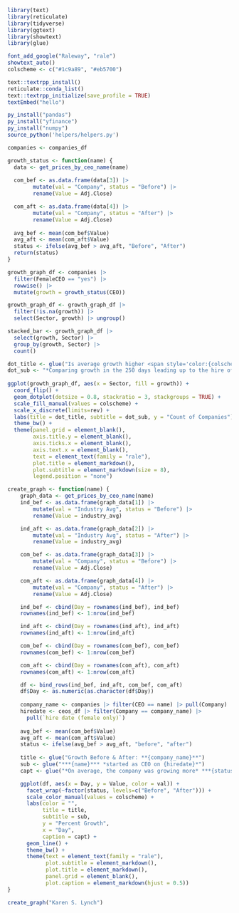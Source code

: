 ```r
library(text)
library(reticulate)
library(tidyverse)
library(ggtext)
library(showtext)
library(glue)

font_add_google("Raleway", "rale")
showtext_auto()
colscheme <- c("#1c9a89", "#eb5700")
```

```r
text::textrpp_install()
reticulate::conda_list()
text::textrpp_initialize(save_profile = TRUE)
textEmbed("hello")

py_install("pandas")
py_install("yfinance")
py_install("numpy")
source_python('helpers/helpers.py')

companies <- companies_df
```

```r
growth_status <- function(name) {
  data <- get_prices_by_ceo_name(name)
  
  com_bef <- as.data.frame(data[3]) |>
        mutate(val = "Company", status = "Before") |>
        rename(Value = Adj.Close)

  com_aft <- as.data.frame(data[4]) |>
        mutate(val = "Company", status = "After") |>
        rename(Value = Adj.Close)
  
  avg_bef <- mean(com_bef$Value)
  avg_aft <- mean(com_aft$Value)
  status <- ifelse(avg_bef > avg_aft, "Before", "After")
  return(status)
}

growth_graph_df <- companies |>
  filter(FemaleCEO == "yes") |>
  rowwise() |>
  mutate(growth = growth_status(CEO))

growth_graph_df <- growth_graph_df |>
  filter(!is.na(growth)) |>
  select(Sector, growth) |> ungroup()

stacked_bar <- growth_graph_df |>
  select(growth, Sector) |>
  group_by(growth, Sector) |>
  count()

dot_title <- glue("Is average growth higher <span style='color:{colscheme[2]}'>**before**</span> or <span style='color:{colscheme[1]}'>**after**</span> a female CEO is hired?")
dot_sub <- "*Comparing growth in the 250 days leading up to the hire of a female CEO vs the 250 days after*"
  
ggplot(growth_graph_df, aes(x = Sector, fill = growth)) +
  coord_flip() +
  geom_dotplot(dotsize = 0.8, stackratio = 3, stackgroups = TRUE) +
  scale_fill_manual(values = colscheme) +
  scale_x_discrete(limits=rev) +
  labs(title = dot_title, subtitle = dot_sub, y = "Count of Companies") +
  theme_bw() +
  theme(panel.grid = element_blank(),
        axis.title.y = element_blank(),
        axis.ticks.x = element_blank(),
        axis.text.x = element_blank(),
        text = element_text(family = "rale"),
        plot.title = element_markdown(),
        plot.subtitle = element_markdown(size = 8),
        legend.position = "none")
```


```r
create_graph <- function(name) {
    graph_data <- get_prices_by_ceo_name(name)
    ind_bef <- as.data.frame(graph_data[1]) |>
        mutate(val = "Industry Avg", status = "Before") |>
        rename(Value = industry_avg)

    ind_aft <- as.data.frame(graph_data[2]) |>
        mutate(val = "Industry Avg", status = "After") |>
        rename(Value = industry_avg)

    com_bef <- as.data.frame(graph_data[3]) |>
        mutate(val = "Company", status = "Before") |>
        rename(Value = Adj.Close)

    com_aft <- as.data.frame(graph_data[4]) |>
        mutate(val = "Company", status = "After") |>
        rename(Value = Adj.Close)

    ind_bef <- cbind(Day = rownames(ind_bef), ind_bef)
    rownames(ind_bef) <- 1:nrow(ind_bef)

    ind_aft <- cbind(Day = rownames(ind_aft), ind_aft)
    rownames(ind_aft) <- 1:nrow(ind_aft)

    com_bef <- cbind(Day = rownames(com_bef), com_bef)
    rownames(com_bef) <- 1:nrow(com_bef)

    com_aft <- cbind(Day = rownames(com_aft), com_aft)
    rownames(com_aft) <- 1:nrow(com_aft)

    df <- bind_rows(ind_bef, ind_aft, com_bef, com_aft)
    df$Day <- as.numeric(as.character(df$Day))
    
    company_name <- companies |> filter(CEO == name) |> pull(Company)
    hiredate <- ceos_df |> filter(Company == company_name) |>
      pull(`hire date (female only)`)
    
    avg_bef <- mean(com_bef$Value)
    avg_aft <- mean(com_aft$Value)
    status <- ifelse(avg_bef > avg_aft, "before", "after")
    
    title <- glue("Growth Before & After: **{company_name}**")
    sub <- glue("***{name}*** *started as CEO on {hiredate}*")
    capt <- glue("*On average, the company was growing more* ***{status}*** *the hire*")

    ggplot(df, aes(x = Day, y = Value, color = val)) +
      facet_wrap(~factor(status, levels=c("Before", "After"))) +
      scale_color_manual(values = colscheme) +
      labs(color = "",
           title = title,
           subtitle = sub,
           y = "Percent Growth",
           x = "Day",
           caption = capt) +
      geom_line() +
      theme_bw() +
      theme(text = element_text(family = "rale"),
            plot.subtitle = element_markdown(),
            plot.title = element_markdown(),
            panel.grid = element_blank(),
            plot.caption = element_markdown(hjust = 0.5))
}

create_graph("Karen S. Lynch")
```